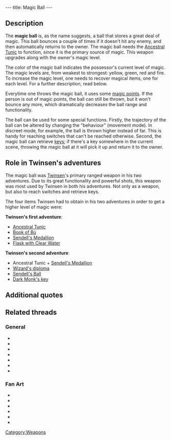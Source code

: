 ---
title: Magic Ball
---

{{Weapon|
Name=Magic Ball|
Image=Yellowbal.gif|
Enemy=Yellow~All enemies,<br>
depending on magic level|
Rate=Slow|
Damage=Little~A lot,<br>
depending on magic level|
Range=Short~Medium,<br>
depending on [[magic points]]}}

{{Quote|
Quote=Magic Ball. Each time you reach a higher level of magic, the Magic Ball's striking power will increase. Its trajectories will also become more effective with each new level, as long as you have enough magic in stock! The Ball will use up magic each time it is thrown.|
Character=Official description, Twinsen's first adventure}}

==Description==
The '''magic ball''' is, as the name suggests, a ball that stores a great deal of magic. This ball bounces a couple of times if it doesn't hit any enemy, and then automatically returns to the owner. The magic ball needs the [[Ancestral Tunic]] to function, since it is the primary source of magic. This weapon upgrades along with the owner's magic level.

The color of the magic ball indicates the possessor's current level of magic. The magic levels are, from weakest to strongest: yellow, green, red and fire. To increase the magic level, one needs to recover magical items, one for each level. For a further description, read below.

Everytime one throws the magic ball, it uses some [[magic points]]. If the person is out of magic points, the ball can still be thrown, but it won't bounce any more, which dramatically decreases the ball range and functionality.

The ball can be used for some special functions. Firstly, the trajectory of the ball can be altered by changing the "behaviour" (movement mode). In discreet mode, for example, the ball is thrown higher instead of far. This is handy for reaching switches that can't be reached otherwise. Second, the magic ball can retrieve [[keys]]; if there's a key somewhere in the current scene, throwing the magic ball at it will pick it up and return it to the owner.

==Role in Twinsen's adventures==
The magic ball was [[Twinsen]]'s primary ranged weapon in his two adventures. Due to its great functionality and powerful shots, this weapon was most used by Twinsen in both his adventures. Not only as a weapon, but also to reach switches and retrieve keys.

The four items Twinsen had to obtain in his two adventures in order to get a higher level of magic were:

'''Twinsen's first adventure''':
* [[Ancestral Tunic]]
* [[Book of Bù]]
* [[Sendell's Medallion]]
* [[Flask with Clear Water]]

'''Twinsen's second adventure''':
* Ancestral Tunic + [[Sendell's Medallion]]
* [[Wizard's diploma]]
* [[Sendell's Ball]]
* [[Dark Monk's key]]

==Additional quotes==
{{Quote|
Quote=You've just rediscovered your Magic Ball! Try using it on the clones!|
Character=When Twinsen first found the ball in [[Twinsen's house|his house]]}}
{{Quote|
Quote=You just found your Magic Ball! When you wear your ancestral Tunic you'll be able to bounce it at your enemies!|
Character=When Twinsen found the ball at the beginning of his second adventure}}
{{Quote|
Quote=You can throw the Magic Ball and make it bounce in different ways: For that, you need the Tunic since it allows you to store Magic power that the Ball consumes at each throw.|
Character=Official description, Twinsen's second adventure}}
{{Quote|
Quote=By the way, don't forget that the trajectory of your magic ball changes with your behavior!|
Character=[[Miss Bloop]]}}

==Related threads==
===General===
* {{thread|id=11114|title=Your impression of the magic ball}}
* {{thread|id=8339|title=I find it funny...}}
* {{thread|id=7915|title=The magic ball... (LBA2 at least)}}
* {{thread|id=6354|title=What is a magic ball???}}
* {{thread|id=6010|title=Magicball soundeffect cameo}}
* {{thread|id=5645|title=Fire ball}}
* {{thread|id=11661|title=Microsoft rips off LBA!}}

===Fan Art===
* {{thread|id=11287|title=Twinsen}}
* {{thread|id=11291|title=The Heir}}
* {{thread|id=11279|title=Old drawing from 2000}}
* {{thread|id=10941|title=Authur takes control of his destiny...A twinsen Fan comic...(rough)}}
* {{thread|id=11083|title=Twinsen, my style}}
* {{thread|id=10812|title=Ka-meh-ha-meh.. I mean Magic ball blast}}

[[Category:Weapons]]